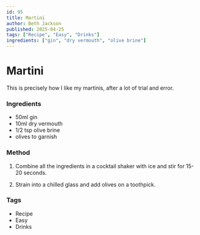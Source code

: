 ```yaml
---
id: 95
title: Martini
author: Beth Jackson
published: 2025-04-25
tags: ["Recipe", "Easy", "Drinks"]
ingredients: ["gin", "dry vermouth", "olive brine"]
---
```


# Martini

<BlogTextWrapper>

This is precisely how I like my martinis, after a lot of trial and error.

</BlogTextWrapper>

<BlogTextWrapper>

### Ingredients

- 50ml gin
- 10ml dry vermouth
- 1/2 tsp olive brine
- olives to garnish

### Method

1. Combine all the ingredients in a cocktail shaker with ice and stir for 15-20 seconds.

2. Strain into a chilled glass and add olives on a toothpick.

</BlogTextWrapper>

<BlogTextWrapper>

### Tags

- Recipe
- Easy
- Drinks

</BlogTextWrapper>
